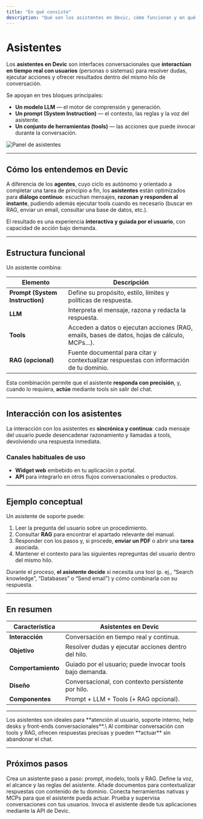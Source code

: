 ```yaml
---
title: "En qué consiste"
description: "Qué son los asistentes en Devic, cómo funcionan y en qué se diferencian de los agentes autónomos."
---
```


# Asistentes

Los **asistentes en Devic** son interfaces conversacionales que **interactúan en tiempo real con usuarios** (personas o sistemas) para resolver dudas, ejecutar acciones y ofrecer resultados dentro del mismo hilo de conversación.

Se apoyan en tres bloques principales:

- **Un modelo LLM** — el motor de comprensión y generación.
- **Un prompt (System Instruction)** — el contexto, las reglas y la voz del asistente.
- **Un conjunto de herramientas (tools)** — las acciones que puede invocar durante la conversación.

![Panel de asistentes](/assistan-general-view.png)

---

## Cómo los entendemos en Devic

A diferencia de los **agentes**, cuyo ciclo es autónomo y orientado a completar una tarea de principio a fin, los **asistentes** están optimizados para **diálogo continuo**: escuchan mensajes, **razonan y responden al instante**, pudiendo además ejecutar tools cuando es necesario (buscar en RAG, enviar un email, consultar una base de datos, etc.).

El resultado es una experiencia **interactiva y guiada por el usuario**, con capacidad de acción bajo demanda.

---

## Estructura funcional

Un asistente combina:

| Elemento                        | Descripción                                                                                 |
| ------------------------------- | ------------------------------------------------------------------------------------------- |
| **Prompt (System Instruction)** | Define su propósito, estilo, límites y políticas de respuesta.                              |
| **LLM**                         | Interpreta el mensaje, razona y redacta la respuesta.                                       |
| **Tools**                       | Acceden a datos o ejecutan acciones (RAG, emails, bases de datos, hojas de cálculo, MCPs…). |
| **RAG (opcional)**              | Fuente documental para citar y contextualizar respuestas con información de tu dominio.     |

Esta combinación permite que el asistente **responda con precisión**, y, cuando lo requiera, **actúe** mediante tools sin salir del chat.

---

## Interacción con los asistentes

La interacción con los asistentes es **sincrónica y continua**: cada mensaje del usuario puede desencadenar razonamiento y llamadas a tools, devolviendo una respuesta inmediata.

### Canales habituales de uso

- **Widget web** embebido en tu aplicación o portal.
- **API** para integrarlo en otros flujos conversacionales o productos.

---

## Ejemplo conceptual

Un asistente de soporte puede:

1. Leer la pregunta del usuario sobre un procedimiento.
2. Consultar **RAG** para encontrar el apartado relevante del manual.
3. Responder con los pasos y, si procede, **enviar un PDF** o abrir una **tarea** asociada.
4. Mantener el contexto para las siguientes repreguntas del usuario dentro del mismo hilo.

Durante el proceso, **el asistente decide** si necesita una tool (p. ej., “Search knowledge”, “Databases” o “Send email”) y cómo combinarla con su respuesta.

---

## En resumen

| Característica     | Asistentes en Devic                                      |
| ------------------ | -------------------------------------------------------- |
| **Interacción**    | Conversación en tiempo real y continua.                  |
| **Objetivo**       | Resolver dudas y ejecutar acciones dentro del hilo.      |
| **Comportamiento** | Guiado por el usuario; puede invocar tools bajo demanda. |
| **Diseño**         | Conversacional, con contexto persistente por hilo.       |
| **Componentes**    | Prompt + LLM + Tools (+ RAG opcional).                   |

---

<Note>
  Los asistentes son ideales para **atención al usuario, soporte interno, help desks y front-ends conversacionales**.\
  Al combinar conversación con tools y RAG, ofrecen respuestas precisas y pueden **actuar** sin abandonar el chat.
</Note>

---

## Próximos pasos

<CardGroup cols={2}>
  <Card title="Despliega tu primer asistente" icon="boxes" href="./lanza-tu-primer-asistente">
    Crea un asistente paso a paso: prompt, modelo, tools y RAG.
  </Card>
  <Card title="Prompt del asistente" icon="terminal" href="./prompt">
    Define la voz, el alcance y las reglas del asistente.
  </Card>
  <Card title="RAG (Retrieval Augmented Generation)" icon="book" href="./rag">
    Añade documentos para contextualizar respuestas con contenido de tu dominio.
  </Card>
  <Card title="Tools" icon="wrench" href="./tools">
    Conecta herramientas nativas y MCPs para que el asistente pueda actuar.
  </Card>
  <Card title="Consola de conversación" icon="chat" href="./consola">
    Prueba y supervisa conversaciones con tus usuarios.
  </Card>
  <Card title="Ejecución vía API" icon="api" href="./api">
    Invoca el asistente desde tus aplicaciones mediante la API de Devic.
  </Card>
</CardGroup>
